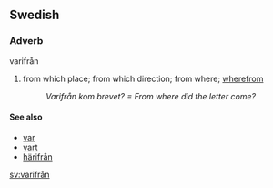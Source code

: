 ==Swedish==
===Adverb===
;varifrån
#from which place; from which direction; from where; [[wherefrom]]
#:''Varifrån kom brevet? = From where did the letter come?''
====See also====
*[[var]]
*[[vart]]
*[[härifrån]]
[[sv:varifrån]]